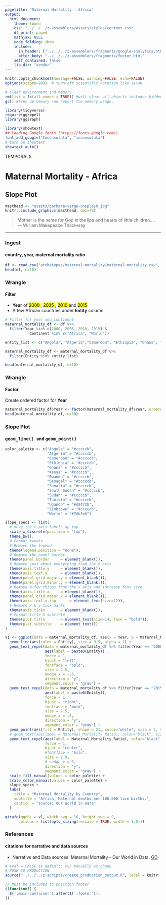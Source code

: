 ```yaml
---
pagetitle: "Maternal Mortality - Africa"
output: 
  html_document:
    theme: lumen
    css: "../../../z-assemblers/assets/styles/content.css"
    df_print: paged
    mathjax: NULL
    code_folding: show
    include:
      in_header: ["../../../z-assemblers/fragments/google-analytics.html", "../../../z-assemblers/fragments/header.html"]
      after_body: "../../../z-assemblers/fragments/footer.html"
    self_contained: false
    lib_dir: "vendor"
---
```



```r

knitr::opts_chunk$set(message=FALSE, warning=FALSE, echo=FALSE)
options(scipen=999)  # turn-off scientific notation like 1e+48

# Clear environment and memory
rm(list = ls(all.names = TRUE)) #will clear all objects includes hidden objects.
gc() #free up memory and report the memory usage.

library(tidyverse)
require(ggrepel)
library(ggiraph)

library(showtext)
## Loading Google fonts (https://fonts.google.com/)
font_add_google("Inconsolata", "inconsolata")
# turn on showtext
showtext_auto()

```

<div class="activity">
TEMPORALS
</div>

# Maternal Mortality - Africa
## Slope Plot


```r

masthead <- "assets/barbara-verge-unsplash.jpg"
knitr::include_graphics(masthead, dpi=72)

```


> Mother is the name for God in the lips and hearts of little children....\
--- William Makepeace Thackeray\

***

### Ingest
#### country, year, maternal mortality ratio

```r

df <- read.csv("archetypes/maternal-mortality/maternal-mortality.csv", header = TRUE, stringsAsFactors = FALSE)
head(df, n=10)

```


### Wrangle
#### Filter

*  __Year__ of <mark> 2000 </mark>, <mark> 2005 </mark>, <mark> 2010 </mark> and <mark> 2015 </mark>
* A few African countries under __Entity__  column

```r

# Filter for year and continent
maternal_mortality_df <- df %>%
  filter(Year %in% c(2000, 2005, 2010, 2015) &
           Continent %in% c("Africa", "World"))

entity_list <- c("Angola", "Algeria","Cameroon", "Ethiopia", "Ghana", "Kenya" , "Rwanda", "Senegal", "Somalia", "South Sudan", "Sudan", "Tunisia", "Uganda", "Zimbabwe", "World")

maternal_mortality_df <- maternal_mortality_df %>%
  filter(Entity %in% entity_list)

head(maternal_mortality_df, n=10)

```


### Wrangle
#### Factor

Create ordered factor for __Year__

```r

maternal_mortality_df$Year <- factor(maternal_mortality_df$Year, ordered = TRUE, levels = c("2000", "2005", "2010", "2015"))
head(maternal_mortality_df, n=10)

```


### Slope Plot
#### <kbd> geom_line() </kbd> and <kbd> geom_point() </kbd> 

```r

color_palette <- c("Angola" = "#cccccb", 
                   "Algeria" = "#cccccb",
                   "Cameroon" = "#cccccb", 
                   "Ethiopia" = "#cccccb",
                   "Ghana" = "#cccccb",
                   "Kenya" = "#cccccb",
                   "Rwanda" = "#cccccb",
                   "Senegal" = "#cccccb",
                   "Somalia" = "#cccccb",
                   "South Sudan" = "#cccccb",
                   "Sudan" = "#cccccb",
                   "Tunisia" = "#cccccb",
                   "Uganda" = "#d8472b",
                   "Zimbabwe" = "#cccccb",
                   "World" = "#7dbfe6")

slope_specs <- list(  
  # move the x axis labels up top
  scale_x_discrete(position = "top"),
  theme_bw(),
  # Format tweaks
  # Remove the legend
  theme(legend.position = "none"),
  # Remove the panel border
  theme(panel.border     = element_blank()),
  # Remove just about everything from the y axis
  theme(axis.title.y     = element_blank()),
  theme(axis.text.y      = element_blank()),
  theme(panel.grid.major.y = element_blank()),
  theme(panel.grid.minor.y = element_blank()),
  # Remove a few things from the x axis and increase font size
  theme(axis.title.x     = element_blank()),
  theme(panel.grid.major.x = element_blank()),
  theme(axis.text.x.top      = element_text(size=12)),
  # Remove x & y tick marks
  theme(axis.ticks       = element_blank()),
  # Format title & subtitle
  theme(plot.title       = element_text(size=14, face = "bold")),
  theme(plot.subtitle    = element_text())
)

v1 <- ggplot(data = maternal_mortality_df, aes(x = Year, y = Maternal_Mortality_Ratio, group = Entity)) +
  geom_line(aes(color = Entity), size = 0.5, alpha = 1) +
  geom_text_repel(data = maternal_mortality_df %>% filter(Year == "2000"), 
                  aes(label = paste0(Entity)) , 
                  force = 1,
                  hjust = "left", 
                  fontface = "bold", 
                  size = 2.5, 
                  nudge_x = -.5, 
                  direction = "y",
                  segment.color = "gray") +
  geom_text_repel(data = maternal_mortality_df %>% filter(Year == "2015"), 
                  aes(label = paste0(Entity)), 
                  force = 1,
                  hjust = "right", 
                  fontface = "bold", 
                  size = 2.5, 
                  nudge_x = .5, 
                  direction = "y",
                  segment.color = "gray") +
  geom_point(aes(fill = Entity), shape = 21, color="white", size = 2, stroke = 0.75, alpha = 1) +
  # geom_text(aes(label = Maternal_Mortality_Ratio), color="black", size = 2.5, alpha = 1) +
  geom_text_repel(aes(label = Maternal_Mortality_Ratio), color="black", size = 2.5, alpha = 1,
                  force = 1,
                  hjust = "center", 
                  #fontface = "bold", 
                  size = 2.0, 
                  # nudge_x = 0, 
                  direction = "y",
                  segment.color = "gray") +
  scale_fill_manual(values = color_palette) +
  scale_color_manual(values = color_palette) +
  slope_specs +
  labs(
    title = "Maternal Mortality by Country",
    subtitle = "Africa, Maternal deaths per 100,000 live births.",
    caption = "source: Our World in Data"
  )

girafe(ggobj = v1, width_svg = 16, height_svg = 9,
      options = list(opts_sizing(rescale = TRUE, width = 1.0)))


```


### References
#### citations for narrative and data sources

* Narrative and Data sources: Maternal Mortality - Our World in Data, [GO](https://ourworldindata.org/grapher/maternal-mortality-slope-chart?time=1990..latest&country=ARG~BOL~BRA~ECU~GUY~URY~VEN~PRY~PER~SUR~CHL~CO){target="_blank"}



```r

# eval = FALSE as default; run manually as chunk
# PUSH TO PRODUCTION
source("../../../z-scripts/create_production_output.R", local = knitr::knit_global())

```



```js

// Must be included to position footer
$(function() {
  $('.main-container').after($('.footer'));
})

```
